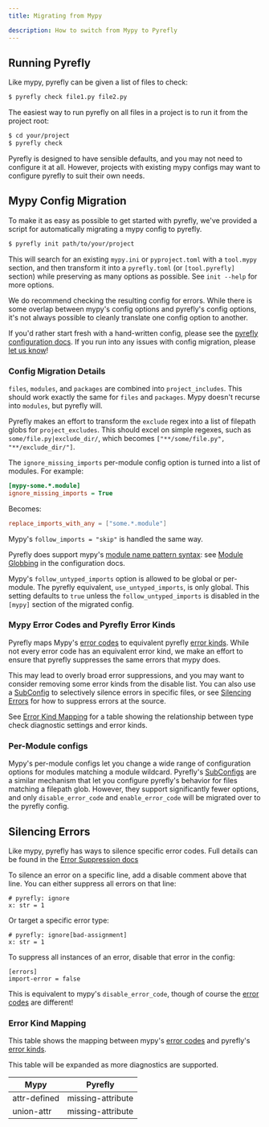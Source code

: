 ```yaml
---
title: Migrating from Mypy

description: How to switch from Mypy to Pyrefly
---
```


## Running Pyrefly

Like mypy, pyrefly can be given a list of files to check:

```sh
$ pyrefly check file1.py file2.py
```

The easiest way to run pyrefly on all files in a project is to run it from the project root:

```sh
$ cd your/project
$ pyrefly check
```

Pyrefly is designed to have sensible defaults, and you may not need to configure it at all.
However, projects with existing mypy configs may want to configure pyrefly to suit their own needs.

## Mypy Config Migration

To make it as easy as possible to get started with pyrefly, we've provided a script for automatically migrating a mypy config to pyrefly.

```sh
$ pyrefly init path/to/your/project
```

This will search for an existing `mypy.ini` or `pyproject.toml` with a `tool.mypy` section, and then transform it into a `pyrefly.toml` (or `[tool.pyrefly]` section) while preserving as many options as possible. See `init --help` for more options.

We do recommend checking the resulting config for errors. While there is some overlap between mypy's config options and pyrefly's config options, it's not always possible to cleanly translate one config option to another.

If you'd rather start fresh with a hand-written config, please see the [pyrefly configuration docs](configuration.mdx).
If you run into any issues with config migration, please [let us know](https://github.com/facebook/pyrefly/issues)!

### Config Migration Details

`files`, `modules`, and `packages` are combined into `project_includes`. This should work exactly the same for `files` and `packages`. Mypy doesn't recurse into `modules`, but pyrefly will.

Pyrefly makes an effort to transform the `exclude` regex into a list of filepath globs for `project_excludes`. This should excel on simple regexes, such as `some/file.py|exclude_dir/`, which becomes `["**/some/file.py", "**/exclude_dir/"]`.

The `ignore_missing_imports` per-module config option is turned into a list of modules. For example:

```ini
[mypy-some.*.module]
ignore_missing_imports = True
```

Becomes:

```toml
replace_imports_with_any = ["some.*.module"]
```

Mypy's `follow_imports = "skip"` is handled the same way.

Pyrefly does support mypy's [module name pattern syntax](https://mypy.readthedocs.io/en/stable/config_file.html#config-file-format): see [Module Globbing](configuration.mdx#module-globbing) in the configuration docs.

Mypy's `follow_untyped_imports` option is allowed to be global or per-module. The pyrefly equivalent, `use_untyped_imports`, is only global. This setting defaults to `true` unless
the `follow_untyped_imports` is disabled in the `[mypy]` section of the migrated config.

### Mypy Error Codes and Pyrefly Error Kinds

Pyrefly maps Mypy's [error codes](https://mypy.readthedocs.io/en/stable/error_code_list.html) to equivalent pyrefly [error kinds](error-kinds.mdx).
While not every error code has an equivalent error kind, we make an effort to ensure that pyrefly suppresses the same errors that mypy does.

This may lead to overly broad error suppressions, and you may want to consider removing some error kinds from the disable list.
You can also use a [SubConfig](configuration.mdx#sub_config) to selectively silence errors in specific files,
or see [Silencing Errors](#silencing-errors) for how to suppress errors at the source.

See [Error Kind Mapping](#error-kind-mapping) for a table showing the relationship between type check diagnostic settings and error kinds.

### Per-Module configs

Mypy's per-module configs let you change a wide range of configuration options for modules matching a module wildcard.
Pyrefly's [SubConfigs](configuration.mdx#sub_config) are a similar mechanism that let you configure pyrefly's behavior for files matching a filepath glob.
However, they support significantly fewer options, and only `disable_error_code` and `enable_error_code` will be migrated over to the pyrefly config.

## Silencing Errors

Like mypy, pyrefly has ways to silence specific error codes. Full details can be found in the [Error Suppression docs](error-suppressions.mdx)

To silence an error on a specific line, add a disable comment above that line. You can either suppress all errors on that line:

```
# pyrefly: ignore
x: str = 1
```

Or target a specific error type:

```
# pyrefly: ignore[bad-assignment]
x: str = 1
```

To suppress all instances of an error, disable that error in the config:

```
[errors]
import-error = false
```

This is equivalent to mypy's `disable_error_code`, though of course the [error codes](error-kinds.mdx) are different!

### Error Kind Mapping


This table shows the mapping between mypy's [error codes](https://mypy.readthedocs.io/en/stable/error_code_list.html) and pyrefly's [error kinds](error-kinds.mdx).

This table will be expanded as more diagnostics are supported.

| Mypy | Pyrefly |
| ------- | ------- |
| attr-defined | missing-attribute |
| union-attr | missing-attribute |
